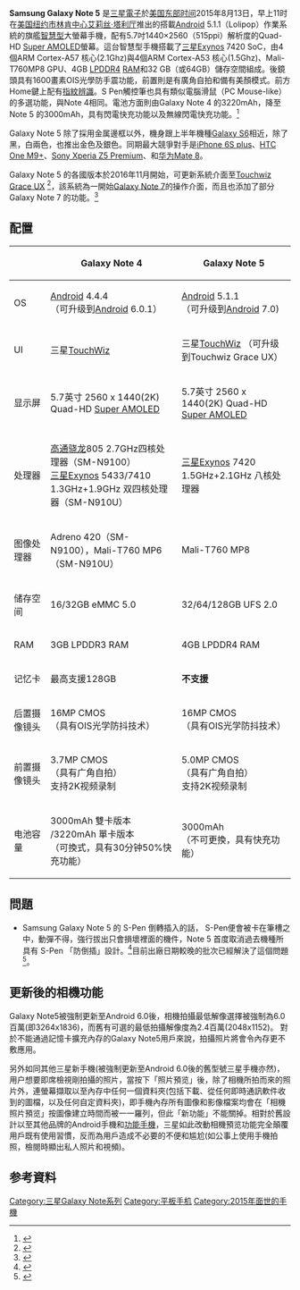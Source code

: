 {{noteTA
|G1 = IT
|G2 = Communication
}}
{{Infobox mobile phone
| name         = Samsung Galaxy Note 5
| codename     =
| logo         = Galaxy Note 5 Logo.svg
| logosize     = 250px
| image        = Samsung Galaxy Note 5.png
| imagesize    = 250px
| alt          = 
| caption      = 
| brand        = [[Samsung|三星]]
| manufacturer = [[三星电子|三星电子]]
| slogan       = <div>
* 筆控一切（Get More Done Faster）
* 讓未來，現在就來（Next is Now）
</div>
| series       = [[三星Galaxy_Note系列|三星Galaxy Note系列]]
| modelnumber  = 国际版：SM-N9200<br />[[T-Mobile|T-Mobile]]：SM-N920T<br />[[AT&T|AT&T]]：SM-N920A<br />{{flagicon|Australia}}{{flagicon|New Zealand}}{{flagicon|Singapore}}{{flagicon|Canada}}：SM-N920I<br />{{flagicon|Brazil}}{{flagicon|India}}：SM-N920DS<br />{{flagicon|Brazil}}{{flagicon|India}}和[[拉丁美洲|拉丁美洲]]：SM-N920G
臺灣及東南亞版本:SM-N9208/dual sim
| media        = {{Collapsible list
|MP4
|MP3
|WMA
|FLAC
|MPEG
|3GP
|AAF
|GIF
|ASF
|DAT
|M4V
|SVI
|FLA
|FLR
|WRAP
|PPG
|Ogg
|WMV
}}
| networks     = {{Collapsible list
|[[Wi-Fi|Wi-Fi]] :[[IEEE_802.11|802.11]] [[IEEE_802.11a-1999|a]]/[[IEEE_802.11b-1999|b]]/[[IEEE_802.11g-2003|g]]/[[IEEE_802.11n-2009|n]]/[[IEEE_802.11ac|ac]] (2.4/5 GHz)
|支援4G LTE 雙頻
|[[Wi-Fi直连|Wi-Fi直连]]
|[[热点_(Wi-Fi)|Wi-Fi热点]]
|[[数字生活网络联盟|DLNA]]
|[[Miracast|Miracast]]
|[[GPS|GPS]]/[[GLONASS|GLONASS]]/[[北斗|北斗]]
|[[近场通讯|NFC]]
|[[蓝牙|蓝牙]] 4.2
|[[USB_2.0|USB 2.0]] (Micro-B port, USB charging)
|[[USB_On-The-Go|USB OTG]] 1.3
|3.5 毫米[[TRS端子|耳机插孔]]
}}
| released     = {{Start date and age|2015|08|13}}
| available    = {{Start date and age|2015|08|13}}
| discontinued = <!-- {{End date|YYYY|MM|DD}} -->
| status       = 已发布，已停售
| unitssold    = 
| unitsshipped = 
| predecessor  = [[三星Galaxy_Note_4|三星Galaxy Note 4]]
| successor    = [[三星Galaxy_Note_7|三星Galaxy Note 7]]
| related      = [[三星Galaxy_S6|三星Galaxy S6]]
| type         = [[智慧型手機|智慧型手機]]
| form         = [[5.7吋|5.7吋]]
| size         = 153.5 x 78.6 x 7.6mm
| weight       = 176克
| os           = 官方原始版本[[Android_Lollipop|Android 5.1.1]]<br>官方最後版本[[Android_Nougat|Android 7.0]]<br>第三方版本[[Android_Q|Android 10.0]]<br>第三方三星版本[[Android_Pie|Android 9.0]](客製化三星[[One_UI|One UI]]版本)
| soc          = [[三星Exynos|三星Exynos 7420]]
| cpu          = 八核心 [[64-bit|64-bit]] 14[[納米|納米]]<br />（四核心 1.5GHz Cortex-A53 + 四核心 2.1GHz Cortex-A57）
| gpu          = Mali-T760 MP8
| memory       = 4GB LPDDR4 RAM
| storage      = 32/64/128 GB UFS2.0
| memory_card  = 無
| battery      = 3000mAh（固定式）
| input        = 
| display      = 5.7吋 Samsung Super AMOLED 屏幕 Quad HD (1440p)
| ext_display  = 
| rear_camera  = 1600萬像素<br /><small>（带自动对焦功能和背照式传感器的摄像头，可以录制1080P和4K(2160p)的影片）</small>
(Sony IMX240)
| front_camera = 500萬像素
| sound        =
| connectivity = 
| other        = 
| sar          = 
| hac          = 
| website      = {{URL|http://www.samsung.com/global/galaxy/galaxy-note5}}
| references   = 
}}

'''Samsung Galaxy Note 5''' 是[[三星電子|三星電子]]於[[美国东部时间|美国东部时间]]2015年8月13日，早上11时在[[美国|美国]][[纽约市|纽约市]][[林肯中心|林肯中心]][[艾莉丝·塔利厅|艾莉丝·塔利厅]]推出的搭載[[Android|Android]] 5.1.1（Lolipop）作業系統的旗艦[[智能手機|智慧型]]大螢幕手機，配有5.7吋1440×2560（515ppi）解析度的Quad-HD [[Super_AMOLED|Super AMOLED]]螢幕。這台智慧型手機搭載了[[三星Exynos|三星Exynos]] 7420 SoC，由4個ARM Cortex-A57 核心(2.1Ghz)與4個ARM Cortex-A53 核心(1.5Ghz)、Mali-T760MP8 GPU、4GB [[LPDDR4|LPDDR4]] [[随机存取存储器|RAM]]和32 GB（或64GB）儲存空間組成。後鏡頭具有1600畫素OIS光學防手震功能，前置則是有廣角自拍和備有美顏模式。前方Home鍵上配有[[指紋辨識|指紋辨識]]。S Pen觸控筆也具有類似電腦滑鼠（PC Mouse-like）的多選功能，與Note 4相同。電池方面則由Galaxy Note 4 的3220mAh，降至Note 5 的3000mAh，具有閃電快充功能以及無線閃電快充功能。<ref>{{cite web|title=Galaxy 盖乐世 Note5|url=http://www.samsung.com/cn/consumer/mobile-phones/smart-phone/galaxy-note/SM-N9200ZDUCHC|accessdate=2015-08-29|archive-date=2015-08-17|archive-url=https://web.archive.org/web/20150817221040/http://www.samsung.com/cn/consumer/mobile-phones/smart-phone/galaxy-note/SM-N9200ZDUCHC|dead-url=no}}</ref>

Galaxy Note 5 除了採用金属邊框以外，機身跟上半年機種[[三星Galaxy_S6|Galaxy S6]]相近，除了黑，白兩色，也推出金色及銀色。同期最大競爭對手是[[iPhone_6S|iPhone 6S plus]]、[[HTC_One_M9+|HTC One M9+]]、[[Sony_Xperia_Z5_Premium|Sony Xperia Z5 Premium]]、{{link-en|LG V10|LG_V10}}和[[华为Mate_8|华为Mate 8]]。

Galaxy Note 5 的各國版本於2016年11月開始，可更新系統介面至[[TouchWiz|Touchwiz Grace UX]] <ref>{{Cite web|url=http://news.mydrivers.com/1/509/509487.htm|title=三星Note 5推送GraceUX系统更新CPI1：Note 7“重生”-三星,Galaxy Note 7,Note 5,系统更新-驱动之家|accessdate=2017-02-05|work=news.mydrivers.com|archive-date=2017-02-05|archive-url=https://web.archive.org/web/20170205184545/http://news.mydrivers.com/1/509/509487.htm|dead-url=no}}</ref>，該系統為一開始[[三星Galaxy_Note_7|Galaxy Note 7]]的操作介面，而且也添加了部分Galaxy Note 7 的功能。<ref>{{Cite news|url=https://tnntoday.com/%E4%B8%89%E6%98%9F-galaxy-note5-%E5%B0%87%E6%96%BC-12-%E6%9C%88%E4%B8%AD%E4%B8%8B%E6%97%AC%E9%9F%8C%E9%AB%94%E5%8D%87%E7%B4%9A%EF%BC%8C%E5%8A%A0%E5%85%A5-s-pen-%E4%BA%94%E5%A4%A7%E5%8A%9F%E8%83%BD/|title=三星 Galaxy Note5 將於 12 月中下旬韌體升級，加入 S Pen 五大功能|newspaper=<<滔新聞>>|accessdate=2017-02-05|language=zh-tw|archive-date=2017-02-05|archive-url=https://web.archive.org/web/20170205184417/https://tnntoday.com/%E4%B8%89%E6%98%9F-galaxy-note5-%E5%B0%87%E6%96%BC-12-%E6%9C%88%E4%B8%AD%E4%B8%8B%E6%97%AC%E9%9F%8C%E9%AB%94%E5%8D%87%E7%B4%9A%EF%BC%8C%E5%8A%A0%E5%85%A5-s-pen-%E4%BA%94%E5%A4%A7%E5%8A%9F%E8%83%BD/|dead-url=no}}</ref>

==配置==
{| class="wikitable"
|-
!      !! Galaxy Note 4 !! '''Galaxy Note 5''' 
|-
| OS || [[Android|Android]] 4.4.4<br />（可升级到[[Android|Android]] 6.0.1） || [[Android|Android]] 5.1.1<br />（可升级到[[Android|Android]] 7.0)
|-
| UI || 三星[[TouchWiz|TouchWiz]] || 三星[[TouchWiz|TouchWiz]]  
（可升级到Touchwiz Grace UX） 
|-
| 显示屏 || 5.7英寸 2560 x 1440(2K) Quad-HD [[Super_AMOLED|Super AMOLED]] || 5.7英寸 2560 x 1440(2K) Quad-HD [[Super_AMOLED|Super AMOLED]]
|-
| 处理器 || [[高通骁龙|高通骁龙]]805 2.7GHz四核处理器（SM-N9100）<br />[[三星Exynos|三星Exynos]] 5433/7410 1.3GHz+1.9GHz 双四核处理器（SM-N910U） || [[三星Exynos|三星Exynos]] 7420 1.5GHz+2.1GHz 八核处理器<br />
|-
| 图像处理器 || Adreno 420（SM-N9100），Mali-T760 MP6（SM-N910U）<br /> || Mali-T760 MP8<br />
|-
| 储存空间 || 16/32GB eMMC 5.0 || 32/64/128GB UFS 2.0
|-
| RAM || 3GB LPDDR3 RAM || 4GB LPDDR4 RAM
|-
| 记忆卡 || 最高支援128GB<br /> || '''不支援'''
|-
| 后置摄像镜头 || 16MP CMOS<br />（具有OIS光学防抖技术） || 16MP CMOS<br />（具有OIS光学防抖技术）
|-
| 前置摄像镜头 || 3.7MP CMOS<br />（具有广角自拍）<br />支持2K视频录制 || 5.0MP CMOS<br />（具有广角自拍）<br />支持2K视频录制<br />
|-
| 电池容量 || 3000mAh 雙卡版本<br />/3220mAh 單卡版本<br />（可換式，具有30分钟50%快充功能） ||  3000mAh <br />（不可更換，具有快充功能）
|}

==問題==
* Samsung Galaxy Note 5 的 S-Pen 倒轉插入的話， S-Pen便會被卡在筆槽之中，動彈不得，強行拔出只會損壞裡面的機件，Note 5 首度取消過去機種所具有 S-Pen 「防倒插」設計。<ref>{{cite web|title=温馨提醒：三星 Galaxy Note 5 的 S-Pen 千万别反着插啊！|url=http://cn.engadget.com/2015/08/25/samsung-galaxy-note-5-s-pen-will-stuck-if-it-is-backward-inserted/|accessdate=2015-08-30|archive-date=2015-08-29|archive-url=https://web.archive.org/web/20150829052112/http://cn.engadget.com/2015/08/25/samsung-galaxy-note-5-s-pen-will-stuck-if-it-is-backward-inserted/|dead-url=no}}</ref>目前出廠日期較晚的批次已經解決了這個問題<ref>{{Cite news|url=http://3c.ltn.com.tw/news/22567|title=發現設計不佳？ 三星悄悄改版 Galaxy Note 5！|last=自由時報|accessdate=2017-02-05|archive-date=2017-02-05|archive-url=https://web.archive.org/web/20170205183001/http://3c.ltn.com.tw/news/22567|dead-url=no}}</ref>。

==更新後的相機功能==

Galaxy Note5被強制更新至Android 6.0後，相機拍攝最低解像選擇被強制為6.0百萬(即3264x1836)，而舊有可選的最低拍攝解像度為2.4百萬(2048x1152)。 對於不能通過記憶卡擴充內存的Galaxy Note5用戶來說，拍攝照片將會令內存更不敷應用。

另外如同其他三星新手機(被強制更新至Android 6.0後的舊型號三星手機亦然)，用户想要即席檢視剛拍攝的照片，當按下「照片預览」後，除了相機所拍而來的照片外，連螢幕擷取以至內存中任何一個資料夾(包括下載、從任何即時通訊軟件收到的圖檔，以及任何自定資料夾)，即手機內存所有圖像和影像檔案均會在「相機照片預览」按圖像建立時間而被一一羅列，但此「新功能」不能關掉。相對於舊設計以至其他品牌的Android手機和[[功能手機|功能手機]]，三星如此改動相機預览功能完全顛覆用戶既有使用習慣，反而為用戶造成不必要的不便和尴尬(如公事上使用手機拍照，檢閱時顯出私人照片和視頻)。

== 参考資料 ==
<references />{{S-start}}
{{Succession box
|title  = Samsung Galaxy Note 5
|years  = 2015年
|before = [[三星Galaxy_Note_4|Samsung Galaxy Note 4]]
|after  = [[三星Galaxy_Note_7|Samsung Galaxy Note 7]] 
}}
{{S-end}}

{{Galaxy Note}}
[[Category:三星Galaxy_Note系列|Category:三星Galaxy Note系列]]
[[Category:平板手机|Category:平板手机]]
[[Category:2015年面世的手機|Category:2015年面世的手機]]